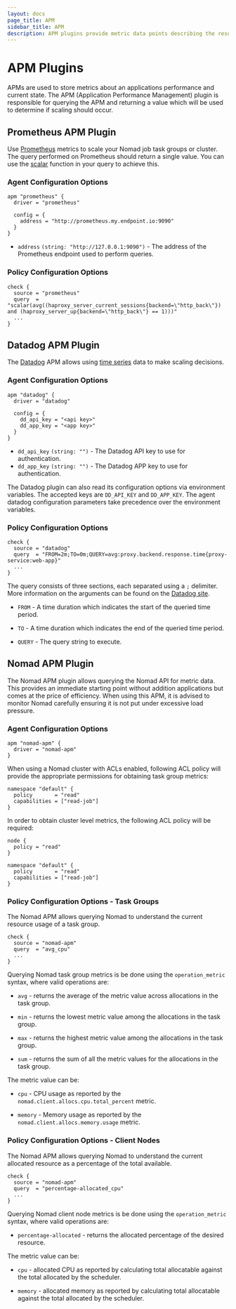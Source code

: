 ```yaml
---
layout: docs
page_title: APM
sidebar_title: APM
description: APM plugins provide metric data points describing the resources current state.
---
```


# APM Plugins

APMs are used to store metrics about an applications performance and current
state. The APM (Application Performance Management) plugin is responsible for
querying the APM and returning a value which will be used to determine if
scaling should occur.

## Prometheus APM Plugin

Use [Prometheus][prometheus_io] metrics to scale your Nomad job task groups or
cluster. The query performed on Prometheus should return a single value. You can
use the [scalar][prometheus_scaler_function] function in your query to achieve
this.

### Agent Configuration Options

```hcl
apm "prometheus" {
  driver = "prometheus"

  config = {
    address = "http://prometheus.my.endpoint.io:9090"
  }
}
```

- `address` `(string: "http://127.0.0.1:9090")` - The address of the Prometheus
  endpoint used to perform queries.

### Policy Configuration Options

```hcl
check {
  source = "prometheus"
  query  = "scalar(avg((haproxy_server_current_sessions{backend=\"http_back\"}) and (haproxy_server_up{backend=\"http_back\"} == 1)))"
  ...
}
```

## Datadog APM Plugin

The [Datadog][datadog_homepage] APM allows using [time series][datadog_timeseries]
data to make scaling decisions.

### Agent Configuration Options

```hcl
apm "datadog" {
  driver = "datadog"

  config = {
    dd_api_key = "<api key>"
    dd_app_key = "<app key>"
  }
}
```

- `dd_api_key` `(string: "")` - The Datadog API key to use for authentication.
- `dd_app_key` `(string: "")` - The Datadog APP key to use for authentication.

The Datadog plugin can also read its configuration options via environment
variables. The accepted keys are `DD_API_KEY` and `DD_APP_KEY`. The agent datadog
configuration parameters take precedence over the environment variables.

### Policy Configuration Options

```hcl
check {
  source = "datadog"
  query  = "FROM=2m;TO=0m;QUERY=avg:proxy.backend.response.time{proxy-service:web-app}"
  ...
}
```

The query consists of three sections, each separated using a `;` delimiter. More
information on the arguments can be found on the [Datadog site][datadog_timeseries].

- `FROM` - A time duration which indicates the start of the queried time period.

- `TO` - A time duration which indicates the end of the queried time period.

- `QUERY` - The query string to execute.

## Nomad APM Plugin

The Nomad APM plugin allows querying the Nomad API for metric data. This provides
an immediate starting point without addition applications but comes at the price
of efficiency. When using this APM, it is advised to monitor Nomad carefully
ensuring it is not put under excessive load pressure.

### Agent Configuration Options

```hcl
apm "nomad-apm" {
  driver = "nomad-apm"
}
```

When using a Nomad cluster with ACLs enabled, following ACL policy will provide the appropriate
permissions for obtaining task group metrics:

```hcl
namespace "default" {
  policy       = "read"
  capabilities = ["read-job"]
}
```

In order to obtain cluster level metrics, the following ACL policy will be required:

```hcl
node {
  policy = "read"
}

namespace "default" {
  policy       = "read"
  capabilities = ["read-job"]
}
```

### Policy Configuration Options - Task Groups

The Nomad APM allows querying Nomad to understand the current resource usage of
a task group.

```hcl
check {
  source = "nomad-apm"
  query  = "avg_cpu"
  ...
}
```

Querying Nomad task group metrics is be done using the `operation_metric` syntax,
where valid operations are:

- `avg` - returns the average of the metric value across allocations in the task
  group.

- `min` - returns the lowest metric value among the allocations in the task group.

- `max` - returns the highest metric value among the allocations in the task
  group.

- `sum` - returns the sum of all the metric values for the allocations in the
  task group.

The metric value can be:

- `cpu` - CPU usage as reported by the `nomad.client.allocs.cpu.total_percent`
  metric.

- `memory` - Memory usage as reported by the `nomad.client.allocs.memory.usage`
  metric.

### Policy Configuration Options - Client Nodes

The Nomad APM allows querying Nomad to understand the current allocated resource
as a percentage of the total available.

```hcl
check {
  source = "nomad-apm"
  query  = "percentage-allocated_cpu"
  ...
}
```

Querying Nomad client node metrics is be done using the `operation_metric` syntax,
where valid operations are:

- `percentage-allocated` - returns the allocated percentage of the desired
  resource.

The metric value can be:

- `cpu` - allocated CPU as reported by calculating total allocatable against the
  total allocated by the scheduler.

- `memory` - allocated memory as reported by calculating total allocatable against
  the total allocated by the scheduler.

[prometheus_io]: https://prometheus.io/
[prometheus_scaler_function]: https://prometheus.io/docs/prometheus/latest/querying/functions/#scalar
[nomad_telemetry_stanza]: /docs/configuration/telemetry#inlinecode-publish_allocation_metrics
[datadog_homepage]: https://www.datadoghq.com/
[datadog_timeseries]: https://docs.datadoghq.com/api/v1/metrics/#query-timeseries-points

